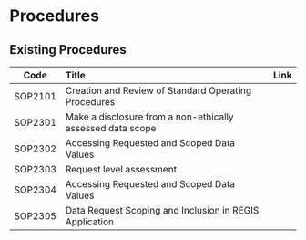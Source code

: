 # Procedures

## Existing Procedures

|  Code   | Title                                                      | Link |
| :-----: | :--------------------------------------------------------- | :--: |
| SOP2101 | Creation and Review of Standard Operating Procedures       |      |
| SOP2301 | Make a disclosure from a non-ethically assessed data scope |      |
| SOP2302 | Accessing Requested and Scoped Data Values                 |      |
| SOP2303 | Request level assessment                                   |      |
| SOP2304 | Accessing Requested and Scoped Data Values                 |      |
| SOP2305 | Data Request Scoping and Inclusion in REGIS Application    |      |
